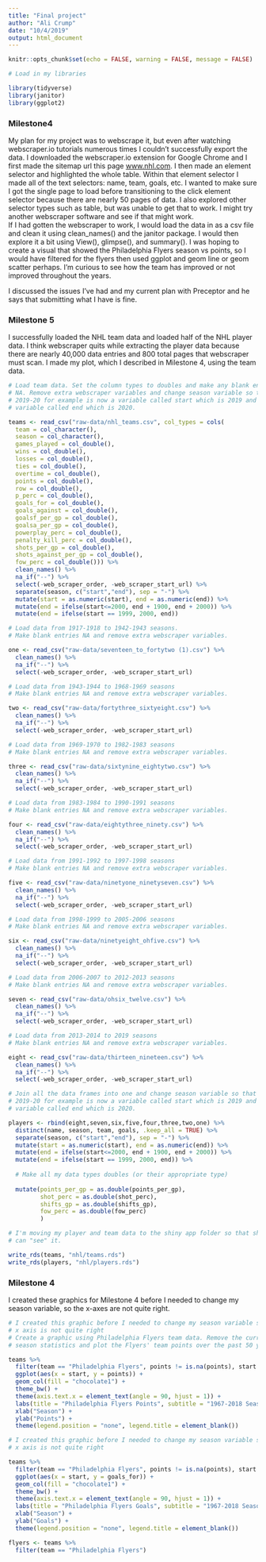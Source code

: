 ```yaml
---
title: "Final project"
author: "Ali Crump"
date: "10/4/2019"
output: html_document
---
```


```r
knitr::opts_chunk$set(echo = FALSE, warning = FALSE, message = FALSE)

# Load in my libraries 

library(tidyverse)
library(janitor)
library(ggplot2)
```

### Milestone4

My plan for my project was to webscrape it, but even after watching webscraper.io tutorials numerous times I couldn't successfully export the data. I downloaded the webscraper.io extension for Google Chrome and I first made the sitemap url this page [www.nhl.com](http://www.nhl.com/stats/player?reportType=season&seasonFrom=19171918&seasonTo=20192020&gameType=2&filter=gamesPlayed,gte,1&sort=points,goals,assists). I then made an element selector and highlighted the whole table. Within that element selector I made all of the text selectors: name, team, goals, etc. I wanted to make sure I got the single page to load before transitioning to the click element selector because there are nearly 50 pages of data. I also explored other selector types such as table, but was unable to get that to work. I might try another webscraper software and see if that might work.  
If I had gotten the webscraper to work, I would load the data in as a csv file and clean it using clean_names() and the janitor package. I would then explore it a bit using View(), glimpse(), and summary(). I was hoping to create a visual that showed the Philadelphia Flyers season vs points, so I would have filtered for the flyers then used ggplot and geom line or geom scatter perhaps. I'm curious to see how the team has improved or not improved throughout the years.    

I discussed the issues I've had and my current plan with Preceptor and he says that submitting what I have is fine. 


### Milestone 5

I successfully loaded the NHL team data and loaded half of the NHL player data. I think webscraper quits while extracting the player data because there are nearly 40,000 data entries and 800 total pages that webscraper must scan. I made my plot, which I described in Milestone 4, using the team data.  

```r
# Load team data. Set the column types to doubles and make any blank entries
# NA. Remove extra webscraper variables and change season variable so that 
# 2019-20 for example is now a variable called start which is 2019 and a 
# variable called end which is 2020. 

teams <- read_csv("raw-data/nhl_teams.csv", col_types = cols(
  team = col_character(),
  season = col_character(),
  games_played = col_double(),
  wins = col_double(),
  losses = col_double(),
  ties = col_double(),
  overtime = col_double(),
  points = col_double(),
  row = col_double(),
  p_perc = col_double(),
  goals_for = col_double(),
  goals_against = col_double(),
  goalsf_per_gp = col_double(),
  goalsa_per_gp = col_double(),
  powerplay_perc = col_double(),
  penalty_kill_perc = col_double(),
  shots_per_gp = col_double(),
  shots_against_per_gp = col_double(),
  fow_perc = col_double())) %>% 
  clean_names() %>% 
  na_if("--") %>% 
  select(-web_scraper_order, -web_scraper_start_url) %>% 
  separate(season, c("start","end"), sep = "-") %>% 
  mutate(start = as.numeric(start), end = as.numeric(end)) %>% 
  mutate(end = ifelse(start<=2000, end + 1900, end + 2000)) %>% 
  mutate(end = ifelse(start == 1999, 2000, end))
```


```r
# Load data from 1917-1918 to 1942-1943 seasons. 
# Make blank entries NA and remove extra webscraper variables.

one <- read_csv("raw-data/seventeen_to_fortytwo (1).csv") %>% 
  clean_names() %>% 
  na_if("--") %>% 
  select(-web_scraper_order, -web_scraper_start_url)

# Load data from 1943-1944 to 1968-1969 seasons
# Make blank entries NA and remove extra webscraper variables.

two <- read_csv("raw-data/fortythree_sixtyeight.csv") %>% 
  clean_names() %>% 
  na_if("--") %>% 
  select(-web_scraper_order, -web_scraper_start_url)

# Load data from 1969-1970 to 1982-1983 seasons
# Make blank entries NA and remove extra webscraper variables.

three <- read_csv("raw-data/sixtynine_eightytwo.csv") %>% 
  clean_names() %>% 
  na_if("--") %>% 
  select(-web_scraper_order, -web_scraper_start_url)

# Load data from 1983-1984 to 1990-1991 seasons
# Make blank entries NA and remove extra webscraper variables.

four <- read_csv("raw-data/eightythree_ninety.csv") %>% 
  clean_names() %>% 
  na_if("--") %>% 
  select(-web_scraper_order, -web_scraper_start_url)

# Load data from 1991-1992 to 1997-1998 seasons
# Make blank entries NA and remove extra webscraper variables.

five <- read_csv("raw-data/ninetyone_ninetyseven.csv") %>% 
  clean_names() %>% 
  na_if("--") %>% 
  select(-web_scraper_order, -web_scraper_start_url)

# Load data from 1998-1999 to 2005-2006 seasons
# Make blank entries NA and remove extra webscraper variables.

six <- read_csv("raw-data/ninetyeight_ohfive.csv") %>% 
  clean_names() %>% 
  na_if("--") %>% 
  select(-web_scraper_order, -web_scraper_start_url)

# Load data from 2006-2007 to 2012-2013 seasons
# Make blank entries NA and remove extra webscraper variables.

seven <- read_csv("raw-data/ohsix_twelve.csv") %>% 
  clean_names() %>% 
  na_if("--") %>% 
  select(-web_scraper_order, -web_scraper_start_url)

# Load data from 2013-2014 to 2019 seasons
# Make blank entries NA and remove extra webscraper variables.

eight <- read_csv("raw-data/thirteen_nineteen.csv") %>% 
  clean_names() %>% 
  na_if("--") %>% 
  select(-web_scraper_order, -web_scraper_start_url)
```


```r
# Join all the data frames into one and change season variable so that 
# 2019-20 for example is now a variable called start which is 2019 and a 
# variable called end which is 2020. 

players <- rbind(eight,seven,six,five,four,three,two,one) %>% 
  distinct(name, season, team, goals, .keep_all = TRUE) %>% 
  separate(season, c("start","end"), sep = "-") %>% 
  mutate(start = as.numeric(start), end = as.numeric(end)) %>% 
  mutate(end = ifelse(start<=2000, end + 1900, end + 2000)) %>% 
  mutate(end = ifelse(start == 1999, 2000, end)) %>% 
  
  # Make all my data types doubles (or their appropriate type)
  
  mutate(points_per_gp = as.double(points_per_gp),
         shot_perc = as.double(shot_perc),
         shifts_gp = as.double(shifts_gp),
         fow_perc = as.double(fow_perc)
         )
```


```r
# I'm moving my player and team data to the shiny app folder so that shiny
# can "see" it.

write_rds(teams, "nhl/teams.rds")
write_rds(players, "nhl/players.rds")


```



### Milestone 4
I created these graphics for Milestone 4 before I needed to change my season variable, so the x-axes are not quite right.  

```r
# I created this graphic before I needed to change my season variable so the
# x axis is not quite right
# Create a graphic using Philadelphia Flyers team data. Remove the current
# season statistics and plot the Flyers' team points over the past 50 years.

teams %>% 
  filter(team == "Philadelphia Flyers", points != is.na(points), start != 2019) %>%
  ggplot(aes(x = start, y = points)) +
  geom_col(fill = "chocolate1") +
  theme_bw() +
  theme(axis.text.x = element_text(angle = 90, hjust = 1)) +
  labs(title = "Philadelphia Flyers Points", subtitle = "1967-2018 Seasons") +
  xlab("Season") +
  ylab("Points") +
  theme(legend.position = "none", legend.title = element_blank())
```

```r
# I created this graphic before I needed to change my season variable so the
# x axis is not quite right

teams %>% 
  filter(team == "Philadelphia Flyers", points != is.na(points), start != 2019) %>%
  ggplot(aes(x = start, y = goals_for)) +
  geom_col(fill = "chocolate1") +
  theme_bw() +
  theme(axis.text.x = element_text(angle = 90, hjust = 1)) +
  labs(title = "Philadelphia Flyers Goals", subtitle = "1967-2018 Seasons") +
  xlab("Season") +
  ylab("Goals") +
  theme(legend.position = "none", legend.title = element_blank())
```

```r
flyers <- teams %>% 
  filter(team == "Philadelphia Flyers")
```


